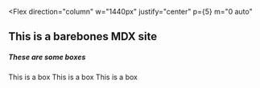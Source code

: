 <Flex
  direction="column"
  w="1440px"
  justify="center"
  p={5}
  m="0 auto"
>

## This is a barebones MDX site

##### These are some boxes

<Flex direction="column" w="1440px" my="4">
  <Flex h="100px" justify="center" align="center" bg="brand.900">
    <Text color="white">This is a box</Text>
  </Flex>
  <Flex h="100px" justify="center" align="center" bg="brand.800">
    <Text color="white">This is a box</Text>
  </Flex>
  <Flex h="100px" justify="center" align="center" bg="brand.700">
    <Text color="white">This is a box</Text>
  </Flex>
</Flex>

</Flex>
